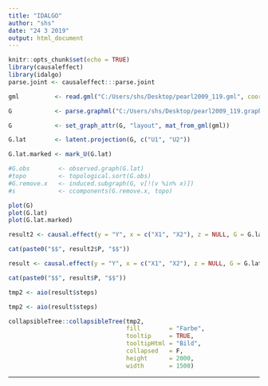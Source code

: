 ```yaml
---
title: "IDALGO"
author: "shs"
date: "24 3 2019"
output: html_document
---
```


```r
knitr::opts_chunk$set(echo = TRUE)
library(causaleffect)
library(idalgo)
parse.joint <- causaleffect:::parse.joint
```


```r
gml          <- read.gml("C:/Users/shs/Desktop/pearl2009_119.gml", coords = T)

G            <- parse.graphml("C:/Users/shs/Desktop/pearl2009_119.graphml")

G            <- set_graph_attr(G, "layout", mat_from_gml(gml))

G.lat        <- latent.projection(G, c("U1", "U2"))

G.lat.marked <- mark_U(G.lat)

#G.obs        <- observed.graph(G.lat)
#topo         <- topological.sort(G.obs)
#G.remove.x   <- induced.subgraph(G, v[!(v %in% x)])
#s            <- ccomponents(G.remove.x, topo)

```


```r
plot(G)
plot(G.lat)
plot(G.lat.marked)
```

```r
result2 <- causal.effect(y = "Y", x = c("X1", "X2"), z = NULL, G = G.lat.marked, expr = TRUE, steps = TRUE, primes = F)
```


```r
cat(paste0("$$", result2$P, "$$"))
```


```r
result <- causal.effect(y = "Y", x = c("X1", "X2"), z = NULL, G = G.lat.marked, expr = TRUE, steps = TRUE, primes = T)
```


```r
cat(paste0("$$", result$P, "$$"))
```


```r
tmp2 <- aio(result$steps)
```

```r
tmp2 <- aio(result$steps)
```

```r
collapsibleTree::collapsibleTree(tmp2,
                                 fill        = "Farbe",
                                 tooltip     = TRUE,
                                 tooltipHtml = "Bild",
                                 collapsed   = F,
                                 height      = 2000,
                                 width       = 1500)

```

---
